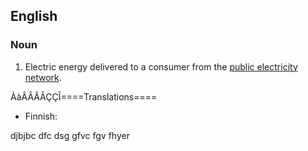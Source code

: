 ==English==

===Noun===
{{head|en|noun|head=[[grid]] [[electricity]]}}

# Electric energy delivered to a consumer from the [[w:public electricity network|public electricity network]].

ÀàÂÂÂÂÇÇÎ====Translations====
{{trans-top|electricity from the grid}}
* Finnish: {{t|fi|verkkosähkö}}
{{trans-mid}}
{{trans-bottom}}
djbjbc
dfc
dsg
gfvc
fgv
fhyer